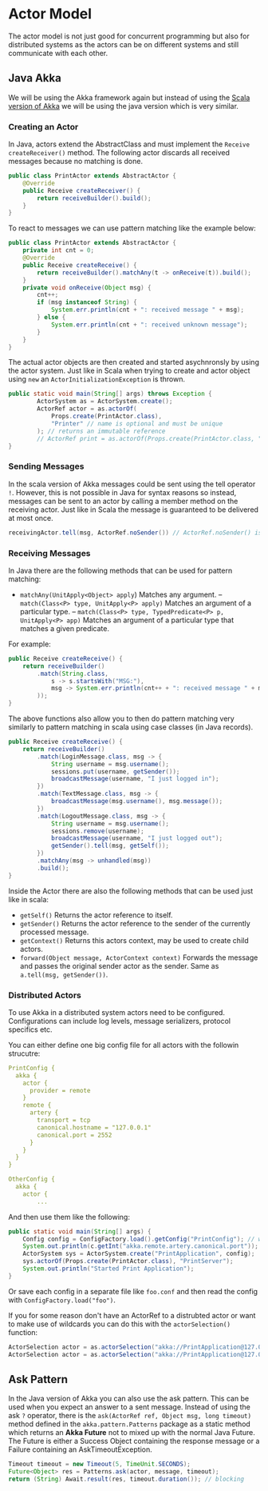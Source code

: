 # Actor Model

The actor model is not just good for concurrent programming but also for distributed systems as the actors can be on different systems and still communicate with each other.

## Java Akka

We will be using the Akka framework again but instead of using the [Scala version of Akka](../Concurrent%20Programming/13-actorModel.md) we will be using the java version which is very similar.

### Creating an Actor

In Java, actors extend the AbstractClass and must implement the `Receive createReceiver()` method. The following actor discards all received messages because no matching is done.

```java
public class PrintActor extends AbstractActor {
    @Override
    public Receive createReceiver() {
        return receiveBuilder().build();
    }
}
```

To react to messages we can use pattern matching like the example below:

```java
public class PrintActor extends AbstractActor {
    private int cnt = 0;
    @Override
    public Receive createReceive() {
        return receiveBuilder().matchAny(t -> onReceive(t)).build();
    }
    private void onReceive(Object msg) {
        cnt++;
        if (msg instanceof String) {
            System.err.println(cnt + ": received message " + msg);
        } else {
            System.err.println(cnt + ": received unknown message");
        }
    }
}
```

The actual actor objects are then created and started asychnronsly by using the actor system. Just like in Scala when trying to create and actor object using `new` an `ActorInitializationException` is thrown.

```java
public static void main(String[] args) throws Exception {
        ActorSystem as = ActorSystem.create();
        ActorRef actor = as.actorOf(
            Props.create(PrintActor.class),
            "Printer" // name is optional and must be unique
        ); // returns an immutable reference
        // ActorRef print = as.actorOf(Props.create(PrintActor.class, "Msg:")); For non default constructor actors
}
```

### Sending Messages

In the scala version of Akka messages could be sent using the tell operator `!`. However, this is not possible in Java for syntax reasons so instead, messages can be sent to an actor by calling a member method on the receiving actor. Just like in Scala the message is guaranteed to be delivered at most once.

```java
receivingActor.tell(msg, ActorRef.noSender()) // ActorRef.noSender() is same as null
```

### Receiving Messages

In Java there are the following methods that can be used for pattern matching:

- `matchAny(UnitApply<Object> apply`) Matches any argument.
– `match(Class<P> type, UnitApply<P> apply)` Matches an argument of a particular type.
– `match(Class<P> type, TypedPredicate<P> p, UnitApply<P> app)` Matches an argument of a particular type that matches a given predicate.

For example:

```java
public Receive createReceive() {
    return receiveBuilder()
        .match(String.class,
            s -> s.startsWith("MSG:"),
            msg -> System.err.println(cnt++ + ": received message " + msg
        ));
}
```

The above functions also allow you to then do pattern matching very similarly to pattern matching in scala using case classes (in Java records).

```java
public Receive createReceive() {
    return receiveBuilder()
        .match(LoginMessage.class, msg -> {
            String username = msg.username();
            sessions.put(username, getSender());
            broadcastMessage(username, "I just logged in");
        })
        .match(TextMessage.class, msg -> {
            broadcastMessage(msg.username(), msg.message());
        })
        .match(LogoutMessage.class, msg -> {
            String username = msg.username();
            sessions.remove(username);
            broadcastMessage(username, "I just logged out");
            getSender().tell(msg, getSelf());
        })
        .matchAny(msg -> unhandled(msg))
        .build();
}
```

Inside the Actor there are also the following methods that can be used just like in scala:

- `getSelf()` Returns the actor reference to itself.
- `getSender()` Returns the actor reference to the sender of the currently processed message.
- `getContext()` Returns this actors context, may be used to create child actors.
- `forward(Object message, ActorContext context)` Forwards the message and passes the original sender actor as the sender. Same as `a.tell(msg, getSender())`.

### Distributed Actors

To use Akka in a distributed system actors need to be configured. Configurations can include log levels, message serializers, protocol specifics etc.

You can either define one big config file for all actors with the followin strucutre:

```yaml filename="application.conf"
PrintConfig {
  akka {
    actor {
      provider = remote
    }
    remote {
      artery {
        transport = tcp
        canonical.hostname = "127.0.0.1"
        canonical.port = 2552
      }
    }
  }
}

OtherConfig {
  akka {
    actor {
        ...
```

And then use them like the following:

```java
public static void main(String[] args) {
    Config config = ConfigFactory.load().getConfig("PrintConfig"); // without getConfig just gets base.
    System.out.println(c.getInt("akka.remote.artery.canonical.port")); // 25520
    ActorSystem sys = ActorSystem.create("PrintApplication", config);
    sys.actorOf(Props.create(PrintActor.class), "PrintServer");
    System.out.println("Started Print Application");
}
```

Or save each config in a separate file like `foo.conf` and then read the config with `ConfigFactory.load("foo")`.

If you for some reason don't have an ActorRef to a distrubted actor or want to make use of wildcards you can do this with the `actorSelection()` function:

```java
ActorSelection actor = as.actorSelection("akka://PrintApplication@127.0.0.1:25520/user/PrintServer"); // PrintApplication is the name of the system. user is always there for some reason.
ActorSelection actor = as.actorSelection("akka://PrintApplication@127.0.0.1:25520/user/*/PrintServer"); // all printServer no matter the parent Actor
```

## Ask Pattern

In the Java version of Akka you can also use the ask pattern. This can be used when you expect an answer to a sent message. Instead of using the ask `?` operator, there is the `ask(ActorRef ref, Object msg, long timeout)` method defined in the `akka.pattern.Patterns` package as a static method which returns an **Akka Future** not to mixed up with the normal Java Future. The Future is either a Success Object containing the response message or a Failure containing an AskTimeoutException.

```java
Timeout timeout = new Timeout(5, TimeUnit.SECONDS);
Future<Object> res = Patterns.ask(actor, message, timeout);
return (String) Await.result(res, timeout.duration()); // blocking
```
